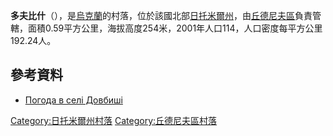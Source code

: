 {{coord|50|1|4|N|28|2|16|E|scale:30000|display=title}}

'''多夫比什'''（{{lang-uk|Довбиші}}），是[[烏克蘭|烏克蘭]]的村落，位於該國北部[[日托米爾州|日托米爾州]]，由[[丘德尼夫區|丘德尼夫區]]負責管轄，面積0.59平方公里，海拔高度254米，2001年人口114，人口密度每平方公里192.24人。

==參考資料==
* [http://weather.in.ua/ua/zhitomirskaja/7008 Погода в селі Довбиші]{{Wayback|url=http://weather.in.ua/ua/zhitomirskaja/7008 |date=20111219123852 }}

{{DEFAULTSORT:Довбиші}}
[[Category:日托米爾州村落|Category:日托米爾州村落]]
[[Category:丘德尼夫區村落|Category:丘德尼夫區村落]]


{{Zhytomyr-geo-stub}}
